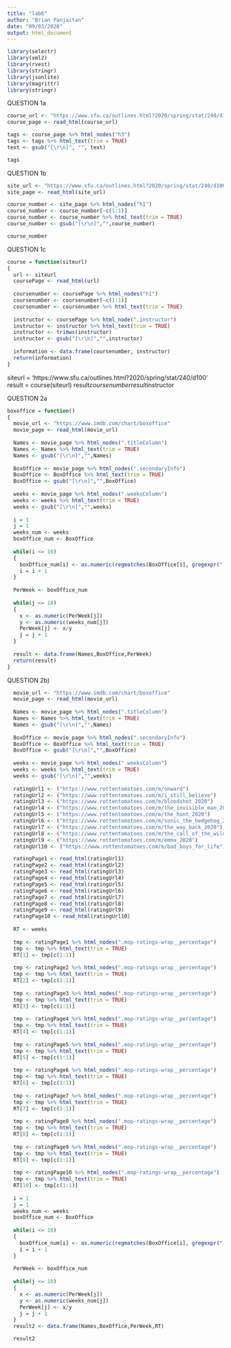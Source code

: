 ```yaml
---
title: "lab6"
author: "Brian Panjaitan"
date: "09/03/2020"
output: html_document
---
```


```r
library(selectr)
library(xml2)
library(rvest)
library(stringr)
library(jsonlite)
library(magrittr)
library(stringr)
```

QUESTION 1a
```r
course_url <- "https://www.sfu.ca/outlines.html?2020/spring/stat/240/d100"
course_page <- read_html(course_url)

tags <- course_page %>% html_nodes("h3")
tags <- tags %>% html_text(trim = TRUE)
text <- gsub("[\r\n]", "", text)

tags
```

QUESTION 1b
```r
site_url <- "https://www.sfu.ca/outlines.html?2020/spring/stat/240/d100"
site_page <- read_html(site_url)

course_number <- site_page %>% html_nodes("h1")
course_number <- course_number[-c(1:1)]
course_number <- course_number %>% html_text(trim = TRUE)
course_number <- gsub("[\r\n]","",course_number)

course_number
```

QUESTION 1c
```r
course = function(siteurl)
{
  url <- siteurl
  coursePage <- read_html(url)
  
  coursenumber <- coursePage %>% html_nodes("h1")
  coursenumber <- coursenumber[-c(1:1)]
  coursenumber <- coursenumber %>% html_text(trim = TRUE)
  
  instructor <- coursePage %>% html_node(".instructor")
  instructor <- instructor %>% html_text(trim = TRUE)
  instructor <- trimws(instructor)
  instructor <- gsub("[\r\n]","",instructor)
  
  information <- data.frame(coursenumber, instructor)
  return(information)
}
```
siteurl = 'https://www.sfu.ca/outlines.html?2020/spring/stat/240/d100'
result = course(siteurl)
result$coursenumber
result$instructor

QUESTION 2a
```r
boxoffice = function()
{
  movie_url <- "https://www.imdb.com/chart/boxoffice"
  movie_page <- read_html(movie_url)
  
  Names <- movie_page %>% html_nodes(".titleColumn")
  Names <- Names %>% html_text(trim = TRUE)
  Names <- gsub("[\r\n]","",Names)
  
  BoxOffice <- movie_page %>% html_nodes(".secondaryInfo")
  BoxOffice <- BoxOffice %>% html_text(trim = TRUE)
  BoxOffice <- gsub("[\r\n]","",BoxOffice)
  
  weeks <- movie_page %>% html_nodes(".weeksColumn")
  weeks <- weeks %>% html_text(trim = TRUE)
  weeks <- gsub("[\r\n]","",weeks)
  
  i = 1
  j = 1
  weeks_num <- weeks
  boxOffice_num <- BoxOffice
  
  while(i <= 10)
  {
    boxOffice_num[i] <- as.numeric(regmatches(BoxOffice[i], gregexpr("[[:digit:]]+\\.*[[:digit:]]*",BoxOffice[i])))
    i = i + 1
  }
  
  PerWeek <- boxOffice_num
  
  while(j <= 10)
  {
    x <- as.numeric(PerWeek[j])
    y <- as.numeric(weeks_num[j])
    PerWeek[j] <- x/y
    j = j + 1
  }
  
  result <- data.frame(Names,BoxOffice,PerWeek)
  return(result)
}
```

QUESTION 2b)
```r
  movie_url <- "https://www.imdb.com/chart/boxoffice"
  movie_page <- read_html(movie_url)
  
  Names <- movie_page %>% html_nodes(".titleColumn")
  Names <- Names %>% html_text(trim = TRUE)
  Names <- gsub("[\r\n]","",Names)
  
  BoxOffice <- movie_page %>% html_nodes(".secondaryInfo")
  BoxOffice <- BoxOffice %>% html_text(trim = TRUE)
  BoxOffice <- gsub("[\r\n]","",BoxOffice)
  
  weeks <- movie_page %>% html_nodes(".weeksColumn")
  weeks <- weeks %>% html_text(trim = TRUE)
  weeks <- gsub("[\r\n]","",weeks)
  
  ratingUrl1 <- ("https://www.rottentomatoes.com/m/onward")
  ratingUrl2 <- ("https://www.rottentomatoes.com/m/i_still_believe")
  ratingUrl3 <- ("https://www.rottentomatoes.com/m/bloodshot_2020")
  ratingUrl4 <- ("https://www.rottentomatoes.com/m/the_invisible_man_2020")
  ratingUrl5 <- ("https://www.rottentomatoes.com/m/the_hunt_2020")
  ratingUrl6 <- ("https://www.rottentomatoes.com/m/sonic_the_hedgehog_2020")
  ratingUrl7 <- ("https://www.rottentomatoes.com/m/the_way_back_2020")
  ratingUrl8 <- ("https://www.rottentomatoes.com/m/the_call_of_the_wild_2020")
  ratingUrl9 <- ("https://www.rottentomatoes.com/m/emma_2020")
  ratingUrl10 <- ("https://www.rottentomatoes.com/m/bad_boys_for_life")

  ratingPage1 <- read_html(ratingUrl1)
  ratingPage2 <- read_html(ratingUrl2)
  ratingPage3 <- read_html(ratingUrl3)
  ratingPage4 <- read_html(ratingUrl4)
  ratingPage5 <- read_html(ratingUrl5)
  ratingPage6 <- read_html(ratingUrl6)
  ratingPage7 <- read_html(ratingUrl7)
  ratingPage8 <- read_html(ratingUrl8)
  ratingPage9 <- read_html(ratingUrl9)
  ratingPage10 <- read_html(ratingUrl10)
  
  RT <- weeks
  
  tmp <- ratingPage1 %>% html_nodes(".mop-ratings-wrap__percentage")
  tmp <- tmp %>% html_text(trim = TRUE)
  RT[1] <- tmp[c(1:1)]
  
  tmp <- ratingPage2 %>% html_nodes(".mop-ratings-wrap__percentage")
  tmp <- tmp %>% html_text(trim = TRUE)
  RT[2] <- tmp[c(1:1)]
  
  tmp <- ratingPage3 %>% html_nodes(".mop-ratings-wrap__percentage")
  tmp <- tmp %>% html_text(trim = TRUE)
  RT[3] <- tmp[c(1:1)]
  
  tmp <- ratingPage4 %>% html_nodes(".mop-ratings-wrap__percentage")
  tmp <- tmp %>% html_text(trim = TRUE)
  RT[4] <- tmp[c(1:1)]
  
  tmp <- ratingPage5 %>% html_nodes(".mop-ratings-wrap__percentage")
  tmp <- tmp %>% html_text(trim = TRUE)
  RT[5] <- tmp[c(1:1)]
  
  tmp <- ratingPage6 %>% html_nodes(".mop-ratings-wrap__percentage")
  tmp <- tmp %>% html_text(trim = TRUE)
  RT[6] <- tmp[c(1:1)]
  
  tmp <- ratingPage7 %>% html_nodes(".mop-ratings-wrap__percentage")
  tmp <- tmp %>% html_text(trim = TRUE)
  RT[7] <- tmp[c(1:1)]
  
  tmp <- ratingPage8 %>% html_nodes(".mop-ratings-wrap__percentage")
  tmp <- tmp %>% html_text(trim = TRUE)
  RT[8] <- tmp[c(1:1)]
  
  tmp <- ratingPage9 %>% html_nodes(".mop-ratings-wrap__percentage")
  tmp <- tmp %>% html_text(trim = TRUE)
  RT[9] <- tmp[c(1:1)]
  
  tmp <- ratingPage10 %>% html_nodes(".mop-ratings-wrap__percentage")
  tmp <- tmp %>% html_text(trim = TRUE)
  RT[10] <- tmp[c(1:1)]
  
  i = 1
  j = 1
  weeks_num <- weeks
  boxOffice_num <- BoxOffice
  
  while(i <= 10)
  {
    boxOffice_num[i] <- as.numeric(regmatches(BoxOffice[i], gregexpr("[[:digit:]]+\\.*[[:digit:]]*",BoxOffice[i])))
    i = i + 1
  }
  
  PerWeek <- boxOffice_num
  
  while(j <= 10)
  {
    x <- as.numeric(PerWeek[j])
    y <- as.numeric(weeks_num[j])
    PerWeek[j] <- x/y
    j = j + 1
  }
  result2 <- data.frame(Names,BoxOffice,PerWeek,RT)

  result2
```


